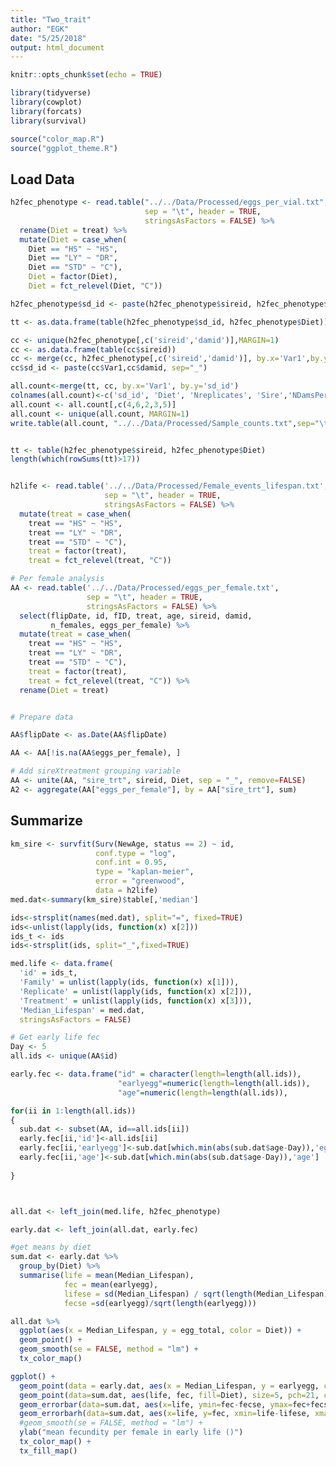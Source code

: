 ```yaml
---
title: "Two_trait"
author: "EGK"
date: "5/25/2018"
output: html_document
---
```


```r
knitr::opts_chunk$set(echo = TRUE)

library(tidyverse)
library(cowplot)
library(forcats)
library(survival)

source("color_map.R")
source("ggplot_theme.R")

```

## Load Data

```r
h2fec_phenotype <- read.table("../../Data/Processed/eggs_per_vial.txt",
                              sep = "\t", header = TRUE,
                              stringsAsFactors = FALSE) %>% 
  rename(Diet = treat) %>% 
  mutate(Diet = case_when(
    Diet == "HS" ~ "HS",
    Diet == "LY" ~ "DR",
    Diet == "STD" ~ "C"),
    Diet = factor(Diet),
    Diet = fct_relevel(Diet, "C"))

h2fec_phenotype$sd_id <- paste(h2fec_phenotype$sireid, h2fec_phenotype$damid, sep="_")

tt <- as.data.frame(table(h2fec_phenotype$sd_id, h2fec_phenotype$Diet))

cc <- unique(h2fec_phenotype[,c('sireid','damid')],MARGIN=1)
cc <- as.data.frame(table(cc$sireid))
cc <- merge(cc, h2fec_phenotype[,c('sireid','damid')], by.x='Var1',by.y='sireid')
cc$sd_id <- paste(cc$Var1,cc$damid, sep="_")

all.count<-merge(tt, cc, by.x='Var1', by.y='sd_id')
colnames(all.count)<-c('sd_id', 'Diet', 'Nreplicates', 'Sire','NDamsPerSire','Dam') 
all.count <- all.count[,c(4,6,2,3,5)]
all.count <- unique(all.count, MARGIN=1)
write.table(all.count, "../../Data/Processed/Sample_counts.txt",sep="\t", row.names=FALSE, quote=FALSE)


tt <- table(h2fec_phenotype$sireid, h2fec_phenotype$Diet)
length(which(rowSums(tt)>17))


h2life <- read.table('../../Data/Processed/Female_events_lifespan.txt',
                     sep = "\t", header = TRUE,
                     stringsAsFactors = FALSE) %>% 
  mutate(treat = case_when(
    treat == "HS" ~ "HS",
    treat == "LY" ~ "DR",
    treat == "STD" ~ "C"),
    treat = factor(treat),
    treat = fct_relevel(treat, "C"))

# Per female analysis
AA <- read.table('../../Data/Processed/eggs_per_female.txt',
                 sep = "\t", header = TRUE,
                 stringsAsFactors = FALSE) %>% 
  select(flipDate, id, fID, treat, age, sireid, damid,
         n_females, eggs_per_female) %>%
  mutate(treat = case_when(
    treat == "HS" ~ "HS",
    treat == "LY" ~ "DR",
    treat == "STD" ~ "C"),
    treat = factor(treat),
    treat = fct_relevel(treat, "C")) %>%
  rename(Diet = treat)


# Prepare data

AA$flipDate <- as.Date(AA$flipDate)

AA <- AA[!is.na(AA$eggs_per_female), ]

# Add sireXtreatment grouping variable
AA <- unite(AA, "sire_trt", sireid, Diet, sep = "_", remove=FALSE)
A2 <- aggregate(AA["eggs_per_female"], by = AA["sire_trt"], sum)
```


## Summarize 

```r
km_sire <- survfit(Surv(NewAge, status == 2) ~ id,
                   conf.type = "log", 
                   conf.int = 0.95,
                   type = "kaplan-meier",
                   error = "greenwood",
                   data = h2life)
med.dat<-summary(km_sire)$table[,'median']

ids<-strsplit(names(med.dat), split="=", fixed=TRUE)
ids<-unlist(lapply(ids, function(x) x[2]))
ids_t <- ids
ids<-strsplit(ids, split="_",fixed=TRUE)

med.life <- data.frame(
  'id' = ids_t,
  'Family' = unlist(lapply(ids, function(x) x[1])),
  'Replicate' = unlist(lapply(ids, function(x) x[2])),
  'Treatment' = unlist(lapply(ids, function(x) x[3])),
  'Median_Lifespan' = med.dat,
  stringsAsFactors = FALSE)

# Get early life fec
Day <- 5
all.ids <- unique(AA$id)

early.fec <- data.frame("id" = character(length=length(all.ids)),
                        "earlyegg"=numeric(length=length(all.ids)),
                        "age"=numeric(length=length(all.ids)),                                           stringsAsFactors = FALSE)

for(ii in 1:length(all.ids))
{
  sub.dat <- subset(AA, id==all.ids[ii])
  early.fec[ii,'id']<-all.ids[ii]
  early.fec[ii,'earlyegg']<-sub.dat[which.min(abs(sub.dat$age-Day)),'eggs_per_female']
  early.fec[ii,'age']<-sub.dat[which.min(abs(sub.dat$age-Day)),'age']
  
}



all.dat <- left_join(med.life, h2fec_phenotype)

early.dat <- left_join(all.dat, early.fec)

#get means by diet
sum.dat <- early.dat %>% 
  group_by(Diet) %>% 
  summarise(life = mean(Median_Lifespan),
            fec = mean(earlyegg),
            lifese = sd(Median_Lifespan) / sqrt(length(Median_Lifespan)),
            fecse =sd(earlyegg)/sqrt(length(earlyegg)))


```

```r
all.dat %>% 
  ggplot(aes(x = Median_Lifespan, y = egg_total, color = Diet)) +
  geom_point() +
  geom_smooth(se = FALSE, method = "lm") +
  tx_color_map()

ggplot() +
  geom_point(data = early.dat, aes(x = Median_Lifespan, y = earlyegg, color = Diet)) +
  geom_point(data=sum.dat, aes(life, fec, fill=Diet), size=5, pch=21, color='black') +
  geom_errorbar(data=sum.dat, aes(x=life, ymin=fec-fecse, ymax=fec+fecse), width=1) +
  geom_errorbarh(data=sum.dat, aes(x=life, y=fec, xmin=life-lifese, xmax=life+lifese), height=1) +
  #geom_smooth(se = FALSE, method = "lm") +
  ylab("mean fecundity per female in early life ()")
  tx_color_map() +
  tx_fill_map()

```
